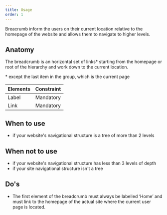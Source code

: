 ```yaml
---
title: Usage
order: 1
---
```



<Paragraph size="lead">
  Breacrumb inform the users on their current location relative to the homepage
  of the website and allows them to navigate to higher levels.
</Paragraph>

## Anatomy

The breadcrumb is an horizontal set of links\* starting from the homepage or root of the hierarchy and work down to the current location.

\* except the last item in the group, which is the current page

| Elements | Constraint |
| -------- | :--------: |
| Label    | Mandatory  |
| Link     | Mandatory  |

## When to use

- if your website's navigational structure is a tree of more than 2 levels

## When not to use

- if your website's navigational structure has less than 3 levels of depth
- if your site navigational structure isn't a tree

## Do's

- The first element of the breadcrumb must always be labelled ‘Home’ and must link to the homepage of the actual site where the current user page is located.
